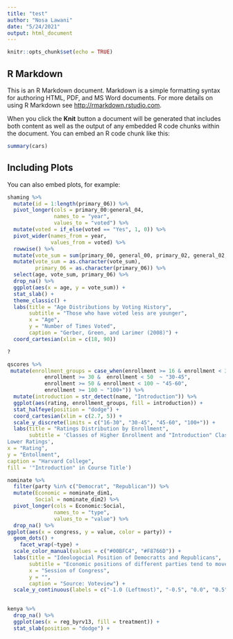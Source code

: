 ```yaml
---
title: "test"
author: "Nosa Lawani"
date: "5/24/2021"
output: html_document
---
```


```r
knitr::opts_chunk$set(echo = TRUE)
```

## R Markdown

This is an R Markdown document. Markdown is a simple formatting syntax for authoring HTML, PDF, and MS Word documents. For more details on using R Markdown see <http://rmarkdown.rstudio.com>.

When you click the **Knit** button a document will be generated that includes both content as well as the output of any embedded R code chunks within the document. You can embed an R code chunk like this:

```r
summary(cars)
```

## Including Plots

You can also embed plots, for example:

```r
shaming %>% 
  mutate(id = 1:length(primary_06)) %>% 
  pivot_longer(cols = primary_00:general_04,
               names_to = "year",
               values_to = "voted") %>% 
  mutate(voted = if_else(voted == "Yes", 1, 0)) %>% 
  pivot_wider(names_from = year, 
              values_from = voted) %>% 
  rowwise() %>% 
  mutate(vote_sum = sum(primary_00, general_00, primary_02, general_02, primary_04, general_04)) %>% 
  mutate(vote_sum = as.character(vote_sum),
         primary_06 = as.character(primary_06)) %>% 
  select(age, vote_sum, primary_06) %>% 
  drop_na() %>% 
  ggplot(aes(x = age, y = vote_sum)) +
  stat_slab() +
  theme_classic() +
  labs(title = "Age Distributions by Voting History",
       subtitle = "Those who have voted less are younger", 
       x = "Age", 
       y = "Number of Times Voted", 
       caption = "Gerber, Green, and Larimer (2008)") +
  coord_cartesian(xlim = c(18, 90))
```

```r
?    
```

```r
qscores %>% 
 mutate(enrollment_groups = case_when(enrollment >= 16 & enrollment < 30 ~ "16-30",
            enrollment >= 30 &  enrollment < 50  ~ "30-45",
            enrollment >= 50 & enrollment < 100 ~ "45-60",
            enrollment >= 100 ~ "100+")) %>% 
  mutate(introduction = str_detect(name, "Introduction")) %>% 
  ggplot(aes(rating, enrollment_groups, fill = introduction)) +
  stat_halfeye(position = "dodge") + 
  coord_cartesian(xlim = c(2.7, 5)) +
  scale_y_discrete(limits = c("16-30", "30-45", "45-60", "100+")) +
  labs(title = "Ratings Distribution by Enrollment", 
       subtitle = 'Classes of Higher Enrollment and "Introduction" Classses Have
Lower Ratings',
x = "Rating", 
y = "Entollment",
caption = "Harvard College", 
fill = '"Introduction" in Course Title')
```
```r
nominate %>% 
  filter(party %in% c("Democrat", "Republican")) %>%
  mutate(Economic = nominate_dim1,
         Social = nominate_dim2) %>% 
  pivot_longer(cols = Economic:Social,
               names_to = "type",
               values_to = "value") %>% 
  drop_na() %>% 
ggplot(aes(x = congress, y = value, color = party)) +
  geom_dots() +
    facet_wrap(~type) +
  scale_color_manual(values = c("#00BFC4", "#F8766D")) +
  labs(title = "Ideologocial Position of Democratts and Republicans",
       subtitle = "Economic positions of different parties tend to move in opposite directions", 
       x = "Session of Congress", 
       y = "", 
       caption = "Source: Voteview") +
  scale_y_continuous(labels = c("-1.0 (Leftmost)", "-0.5", "0.0", "0.5", "1.0 (Rightmost)"))
       
```
```r
kenya %>% 
  drop_na() %>% 
  ggplot(aes(x = reg_byrv13, fill = treatment)) +
  stat_slab(position = "dodge") +
  
```

